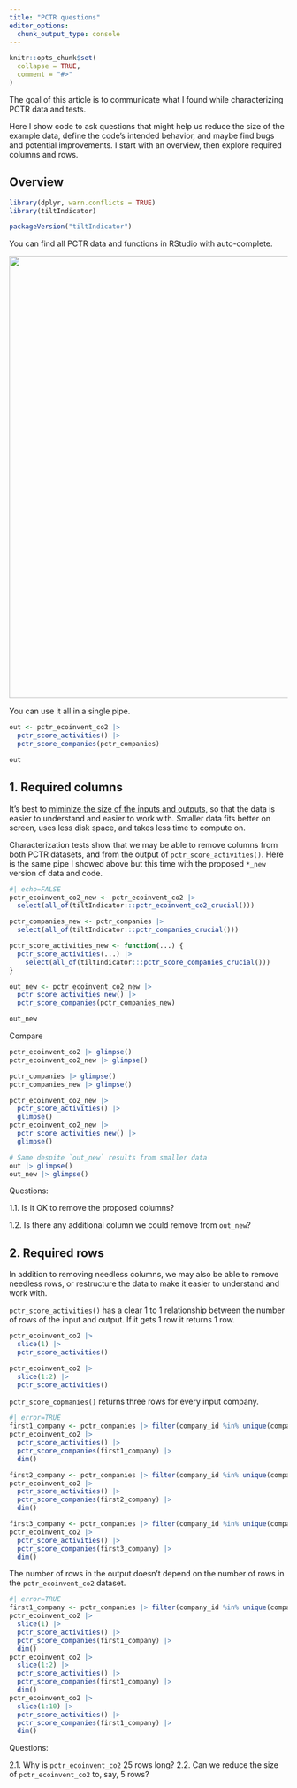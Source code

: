 ```yaml
---
title: "PCTR questions"
editor_options: 
  chunk_output_type: console
---
```


```r
knitr::opts_chunk$set(
  collapse = TRUE,
  comment = "#>"
)
```

The goal of this article is to communicate what I found while characterizing
PCTR data and tests. 

Here I show code to ask questions that might help us reduce the size of the
example data, define the code's intended behavior, and maybe find bugs and
potential improvements. I start with an overview, then explore required columns
and rows.

## Overview

```r
library(dplyr, warn.conflicts = TRUE)
library(tiltIndicator)

packageVersion("tiltIndicator")
```

You can find all PCTR data and functions in RStudio with auto-complete.

<img src=https://user-images.githubusercontent.com/5856545/231594835-7ff10ec8-5e91-4362-a5c2-23718c8afc34.png width=800>

You can use it all in a single pipe.

```r
out <- pctr_ecoinvent_co2 |>
  pctr_score_activities() |>
  pctr_score_companies(pctr_companies)

out
```

## 1. Required columns

It's best to [miminize the size of the inputs and
outputs](https://gist.github.com/maurolepore/17b468dd8c3a603c668220563754ad7f#minimize-the-size-of-the-inputs-and-ouptuts),
so that the data is easier to understand and easier to work with. Smaller data
fits better on screen, uses less disk space, and takes less time to compute on.

Characterization tests show that we may be able to remove columns from both PCTR
datasets, and from the output of `pctr_score_activities()`. Here is the same
pipe I showed above but this time with the proposed `*_new` version of data and
code.

```r
#| echo=FALSE
pctr_ecoinvent_co2_new <- pctr_ecoinvent_co2 |>
  select(all_of(tiltIndicator:::pctr_ecoinvent_co2_crucial()))

pctr_companies_new <- pctr_companies |>
  select(all_of(tiltIndicator:::pctr_companies_crucial()))

pctr_score_activities_new <- function(...) {
  pctr_score_activities(...) |>
    select(all_of(tiltIndicator:::pctr_score_companies_crucial()))
}
```

```r
out_new <- pctr_ecoinvent_co2_new |>
  pctr_score_activities_new() |>
  pctr_score_companies(pctr_companies_new)

out_new
```

Compare

```r
pctr_ecoinvent_co2 |> glimpse()
pctr_ecoinvent_co2_new |> glimpse()

pctr_companies |> glimpse()
pctr_companies_new |> glimpse()

pctr_ecoinvent_co2_new |> 
  pctr_score_activities() |> 
  glimpse()
pctr_ecoinvent_co2_new |> 
  pctr_score_activities_new() |> 
  glimpse()

# Same despite `out_new` results from smaller data
out |> glimpse()
out_new |> glimpse()
```

Questions:

1.1. Is it OK to remove the proposed columns?

1.2. Is there any additional column we could remove from `out_new`?

## 2. Required rows

In addition to removing needless columns, we may also be able to remove needless
rows, or restructure the data to make it easier to understand and work with.

`pctr_score_activities()` has a clear 1 to 1 relationship between the number of
rows of the input and output. If it gets 1 row it returns 1 row.

```r
pctr_ecoinvent_co2 |>
  slice(1) |>
  pctr_score_activities()

pctr_ecoinvent_co2 |>
  slice(1:2) |>
  pctr_score_activities()
```

`pctr_score_copmanies()` returns three rows for every input company.

```r
#| error=TRUE
first1_company <- pctr_companies |> filter(company_id %in% unique(company_id)[1])
pctr_ecoinvent_co2 |>
  pctr_score_activities() |>
  pctr_score_companies(first1_company) |>
  dim()

first2_company <- pctr_companies |> filter(company_id %in% unique(company_id)[1:2])
pctr_ecoinvent_co2 |>
  pctr_score_activities() |>
  pctr_score_companies(first2_company) |>
  dim()

first3_company <- pctr_companies |> filter(company_id %in% unique(company_id)[1:3])
pctr_ecoinvent_co2 |>
  pctr_score_activities() |>
  pctr_score_companies(first3_company) |>
  dim()
```

The number of rows in the output doesn't depend on the number of rows in the
`pctr_ecoinvent_co2` dataset.

```r
#| error=TRUE
first1_company <- pctr_companies |> filter(company_id %in% unique(company_id)[1])
pctr_ecoinvent_co2 |>
  slice(1) |> 
  pctr_score_activities() |>
  pctr_score_companies(first1_company) |>
  dim()
pctr_ecoinvent_co2 |>
  slice(1:2) |> 
  pctr_score_activities() |>
  pctr_score_companies(first1_company) |>
  dim()
pctr_ecoinvent_co2 |>
  slice(1:10) |> 
  pctr_score_activities() |>
  pctr_score_companies(first1_company) |>
  dim()
```

Questions:

2.1. Why is `pctr_ecoinvent_co2` 25 rows long?
2.2. Can we reduce the size of `pctr_ecoinvent_co2` to, say, 5 rows?

